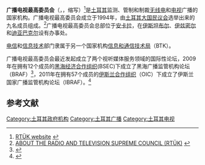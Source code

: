 {{Infobox Government agency
|agency_name     = 广播电视最高委员会
|nativename      = Radyo ve Televizyon Üst Kurulu
|nativename_a    =
|nativename_r    =
|logo            = RTÜK logo.svg
|logo_width      =
|logo_caption    =
|seal            =
|seal_width      = 180px
|seal_caption    =
|formed          = 1994年5月16日
|date1           =
|date1_name      =
|date2           =
|date2_name      =
|preceding1      =
|preceding2      =
|dissolved       =
|superseding     =
|jurisdiction    =
|headquarters    = [[安卡拉|安卡拉]]
|employees       =
|budget          =
|chief1_name     = Davut Dursun
|chief1_position =
|chief2_name     =
|chief2_position =
|parent_agency   =
|child1_agency   =
|child2_agency   =
|website         = [http://www.rtuk.org.tr www.rtuk.org.tr]
|footnotes       =
}}
'''广播电视最高委员会'''（{{lang-tr|Radyo ve Televizyon Üst Kurulu}}，{{lang-en|Radio and Television Supreme Council}}，缩写{{lang-tr|RTÜK}}）<ref>[http://www.rtuk.org.tr/sayfalar/English.aspx RTÜK website] {{webarchive|url=https://web.archive.org/web/20100113220659/http://www.rtuk.org.tr/sayfalar/English.aspx |date=2010-01-13 }}</ref>是[[土耳其|土耳其]]监测、管制和制裁[[电台广播|无线电]]和[[电视|电视]]广播的国家机构。广播电视最高委员会成立于1994年，由[[土耳其大国民议会|土耳其大国民议会]]选举出来的九名成员组成。<ref>[http://www.rtuk.org.tr/sayfalar/IcerikGoster.aspx?icerik_id=be70e800-a512-4dd8-803f-857b504fd1f9 ABOUT THE RADIO AND TELEVISION SUPREME COUNCIL (RTÜK)] {{webarchive|url=https://web.archive.org/web/20101026231647/http://www.rtuk.org.tr/sayfalar/IcerikGoster.aspx?icerik_id=be70e800-a512-4dd8-803f-857b504fd1f9 |date=2010-10-26 }}</ref>广播电视最高委员会总部位于[[安卡拉|安卡拉]]，在[[伊斯坦布尔|伊斯坦布尔]]、[[伊兹密尔|伊兹密尔]]和[[迪亚巴克尔|迪亚巴克尔]]设有办事处。

[[电信|电信]]和[[信息技术|信息技术]]部门隶属于另一个国家机构[[信息和通信技术局|信息和通信技术局]]（BTK）。

广播电视最高委员会最近发起成立了两个视听媒体服务领域的国际性论坛，2009年在拥有12个成员的[[黑海经济合作组织|黑海经济合作组织]](BSEC)下成立了黑海广播监管机构论坛（BRAF）<ref>{{Cite web |url=http://www.braf.info/ |title=BLACK SEA BROADCASTING REGULATORY AUTHORITIES FORUM |accessdate=2020-10-09 |archive-date=2018-12-03 |archive-url=https://web.archive.org/web/20181203125239/http://www.braf.info/ |dead-url=no }}</ref>，2011年在拥有57个成员的[[伊斯兰合作组织|伊斯兰合作组织]]（OIC）下成立了伊斯兰国家广播监管机构论坛（IBRAF）。<ref>{{cite web|url=http://www.oic-ibraf.org|title=Welcome to IBraf {{sic|Off|ical|hide=y}} Site|publisher=|accessdate=2016-08-21|archive-date=2016-09-01|archive-url=https://web.archive.org/web/20160901194706/http://www.oic-ibraf.org/|dead-url=no}}</ref>



==参考文献==
{{reflist}}


{{DEFAULTSORT:广播电视最高委员会}}
[[Category:土耳其政府机构|Category:土耳其政府机构]]
[[Category:土耳其广播|Category:土耳其广播]]
[[Category:土耳其电视|Category:土耳其电视]]